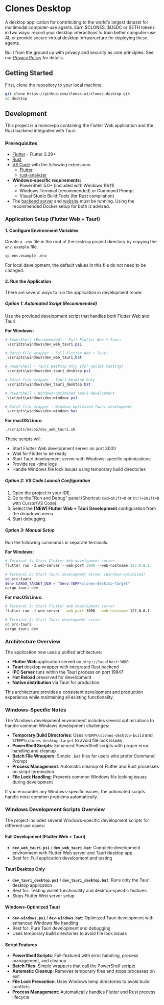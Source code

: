 # Clones Desktop

A desktop application for contributing to the world's largest dataset for multimodal computer-use agents. Earn $CLONES, $USDC or $ETH tokens in two ways: record your desktop interactions to train better computer-use AI, or provide secure virtual desktop infrastructure for deploying these agents.

Built from the ground up with privacy and security as core principles. See our [Privacy Policy](../../PRIVACY.md) for details.

## Getting Started

First, clone the repository to your local machine:

```bash
git clone https://github.com/clones-ai/clones-desktop.git
cd desktop
```

## Development

This project is a monorepo containing the Flutter Web application and the Rust backend integrated with Tauri.

### Prerequisites

-   [Flutter](https://flutter.dev/docs/get-started/install) - Flutter 3.29+
-   [Rust](https://www.rust-lang.org/tools/install)
-   [VS Code](https://code.visualstudio.com/) with the following extensions:
    -   [Flutter](https://marketplace.visualstudio.com/items?itemName=Dart-Code.flutter)
    -   [rust-analyzer](https://marketplace.visualstudio.com/items?itemName=rust-lang.rust-analyzer)
-   **Windows-specific requirements:**
    -   PowerShell 5.0+ (included with Windows 10/11)
    -   Windows Terminal (recommended) or Command Prompt
    -   Visual Studio Build Tools (for Rust compilation)
-   The [backend server](../projects/backend.mdx) and [website](../projects/website.mdx) must be running. Using the recommended Docker setup for both is advised.

### Application Setup (Flutter Web + Tauri)

#### 1. Configure Environment Variables

Create a `.env` file in the root of the `desktop` project directory by copying the `env.example` file.

```bash
cp env.example .env
```

For local development, the default values in this file do not need to be changed.

#### 2. Run the Application

There are several ways to run the application in development mode:

##### Option 1: Automated Script (Recommended)

Use the provided development script that handles both Flutter Web and Tauri:

**For Windows:**
```powershell
# PowerShell (Recommended) - Full Flutter Web + Tauri
.\scripts\windows\dev_web_tauri.ps1

# Batch file wrapper - Full Flutter Web + Tauri
.\scripts\windows\dev_web_tauri.bat

# PowerShell - Tauri Desktop Only (for wallet testing)
.\scripts\windows\dev_tauri_desktop.ps1

# Batch file wrapper - Tauri Desktop Only
.\scripts\windows\dev_tauri_desktop.bat

# PowerShell - Windows-optimized Tauri development
.\scripts\windows\dev-windows.ps1

# Batch file wrapper - Windows-optimized Tauri development
.\scripts\windows\dev-windows.bat
```

**For macOS/Linux:**
```bash
./scripts/macos/dev_web_tauri.sh
```

These scripts will:
- Start Flutter Web development server on port 3000
- Wait for Flutter to be ready
- Start Tauri development server with Windows-specific optimizations
- Provide real-time logs
- Handle Windows file lock issues using temporary build directories

##### Option 2: VS Code Launch Configuration

1.  Open the project in your IDE.
2.  Go to the "Run and Debug" panel (Shortcut: `Cmd+Shift+D` or `Ctrl+Shift+D` with Cursor/VS Code).
3.  Select the **[NEW] Flutter Web + Tauri Development** configuration from the dropdown menu.
4.  Start debugging.

##### Option 3: Manual Setup

Run the following commands in separate terminals:

**For Windows:**
```powershell
# Terminal 1: Start Flutter Web development server
flutter run -d web-server --web-port 3000 --web-hostname 127.0.0.1

# Terminal 2: Start Tauri development server (Windows-optimized)
cd src-tauri
$env:CARGO_TARGET_DIR = "$env:TEMP\clones-desktop-target"
cargo tauri dev
```

**For macOS/Linux:**
```bash
# Terminal 1: Start Flutter Web development server
flutter run -d web-server --web-port 3000 --web-hostname 127.0.0.1

# Terminal 2: Start Tauri development server
cd src-tauri
cargo tauri dev
```

### Architecture Overview

The application now uses a unified architecture:
- **Flutter Web** application served on `http://localhost:3000`
- **Tauri** desktop wrapper with integrated Rust backend
- **IPC Server** runs within the Tauri process on port 19847
- **Hot Reload** preserved for development
- **Native distribution** via Tauri for production

This architecture provides a consistent development and production experience while maintaining all existing functionality.

### Windows-Specific Notes

The Windows development environment includes several optimizations to handle common Windows development challenges:

- **Temporary Build Directories**: Uses `%TEMP%\clones-desktop-build` and `%TEMP%\clones-desktop-target` to avoid file lock issues
- **PowerShell Scripts**: Enhanced PowerShell scripts with proper error handling and cleanup
- **Batch File Wrappers**: Simple `.bat` files for users who prefer Command Prompt
- **Process Management**: Automatic cleanup of Flutter and Rust processes on script termination
- **File Lock Handling**: Prevents common Windows file locking issues during development

If you encounter any Windows-specific issues, the automated scripts handle most common problems automatically.

### Windows Development Scripts Overview

The project includes several Windows-specific development scripts for different use cases:

#### Full Development (Flutter Web + Tauri)
- **`dev_web_tauri.ps1`** / **`dev_web_tauri.bat`**: Complete development environment with Flutter Web server and Tauri desktop app
- Best for: Full application development and testing

#### Tauri Desktop Only
- **`dev_tauri_desktop.ps1`** / **`dev_tauri_desktop.bat`**: Runs only the Tauri desktop application
- Best for: Testing wallet functionality and desktop-specific features
- Skips Flutter Web server setup

#### Windows-Optimized Tauri
- **`dev-windows.ps1`** / **`dev-windows.bat`**: Optimized Tauri development with enhanced Windows file handling
- Best for: Pure Tauri development and debugging
- Uses temporary build directories to avoid file lock issues

#### Script Features
- **PowerShell Scripts**: Full-featured with error handling, process management, and cleanup
- **Batch Files**: Simple wrappers that call the PowerShell scripts
- **Automatic Cleanup**: Removes temporary files and stops processes on exit
- **File Lock Prevention**: Uses Windows temp directories to avoid build conflicts
- **Process Management**: Automatically handles Flutter and Rust process lifecycle
